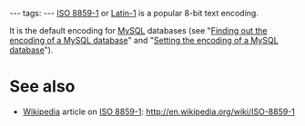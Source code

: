 ---
tags:
---
[[ISO 8859-1]] or [[Latin-1]] is a popular 8-bit text encoding.

It is the default encoding for [[MySQL]] databases (see "[[Finding out the encoding of a MySQL database]]" and "[[Setting the encoding of a MySQL database]]").

= See also =

* [[Wikipedia]] article on [[ISO 8859-1]]: http://en.wikipedia.org/wiki/ISO-8859-1
